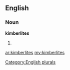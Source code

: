 ==English==

===Noun===
'''kimberlites'''

# {{plural of|[[kimberlite]]}}

[[Category:English plurals]]

[[ar:kimberlites]]
[[my:kimberlites]]